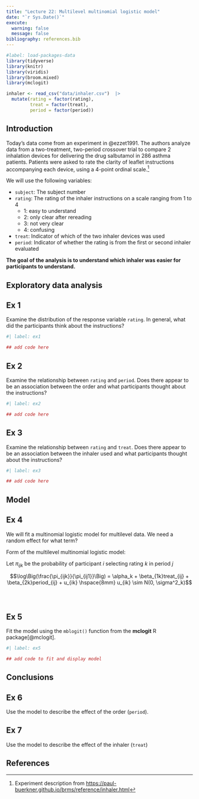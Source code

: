```yaml
---
title: "Lecture 22: Multilevel multinomial logistic model"
date: "`r Sys.Date()`"
execute:
  warning: false
  message: false
bibliography: references.bib
---
```


```r
#label: load-packages-data
library(tidyverse)
library(knitr)
library(viridis)
library(broom.mixed)
library(mclogit)

inhaler <- read_csv("data/inhaler.csv")  |>
  mutate(rating = factor(rating), 
         treat = factor(treat), 
         period = factor(period))
```

## Introduction

Today's data come from an experiment in @ezzet1991. The authors analyze data from a two-treatment, two-period crossover trial to compare 2 inhalation devices for delivering the drug salbutamol in 286 asthma patients. Patients were asked to rate the clarity of leaflet instructions accompanying each device, using a 4-point ordinal scale.[^1]

[^1]: Experiment description from <https://paul-buerkner.github.io/brms/reference/inhaler.html>

We will use the following variables:

-   `subject`: The subject number
-   `rating`: The rating of the inhaler instructions on a scale ranging from 1 to 4
    -   1: easy to understand
    -   2: only clear after rereading
    -   3: not very clear
    -   4: confusing
-   `treat`: Indicator of which of the two inhaler devices was used
-   `period`: Indicator of whether the rating is from the first or second inhaler evaluated

**The goal of the analysis is to understand which inhaler was easier for participants to understand.**

## Exploratory data analysis

::: callout-note
## Ex 1

Examine the distribution of the response variable `rating`. In general, what did the participants think about the instructions?
:::

```r
#| label: ex1

## add code here

```

::: callout-note
## Ex 2

Examine the relationship between `rating` and `period`. Does there appear to be an association between the order and what participants thought about the instructions?
:::

```r
#| label: ex2

## add code here
```

::: callout-note
## Ex 3

Examine the relationship between `rating` and `treat`. Does there appear to be an association between the inhaler used and what participants thought about the instructions?
:::

```r
#| label: ex3

## add code here

```

## Model

::: callout-note
## Ex 4

We will fit a multinomial logistic model for multilevel data. We need a random effect for what term?
:::

Form of the multilevel multinomial logistic model:

Let $\pi_{ijk}$ be the probability of participant $i$ selecting rating $k$ in period $j$

$$\log\Big(\frac{\pi_{ijk}}{\pi_{ij1}}\Big) = \alpha_k + \beta_{1k}treat_{ij} + \beta_{2k}period_{ij} + u_{ik} \hspace{8mm} u_{ik} \sim N(0, \sigma^2_k)$$\
\

::: callout-note
## Ex 5

Fit the model using the `mblogit()` function from the **mclogit** R package[@mclogit].
:::

```r
#| label: ex5

## add code to fit and display model

```

## Conclusions

::: callout-note
## Ex 6

Use the model to describe the effect of the order (`period`).
:::

::: callout-note
## Ex 7

Use the model to describe the effect of the inhaler (`treat`)
:::

## References
